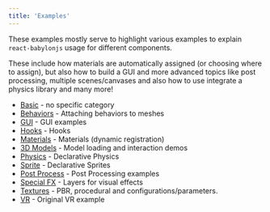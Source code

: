 ```yaml
---
title: 'Examples'
---
```


These examples mostly serve to highlight various examples to explain
`react-babylonjs` usage for different components.

These include how materials are automatically assigned (or choosing where to
assign), but also how to build a GUI and more advanced topics like post
processing, multiple scenes/canvases and also how to use integrate a physics
library and many more!

- [Basic](./basic) - no specific category
- [Behaviors](./behaviors) - Attaching behaviors to meshes
- [GUI](./gui) - GUI examples
- [Hooks](./hooks) - Hooks
- [Materials](./materials) - Materials (dynamic registration)
- [3D Models](./models) - Model loading and interaction demos
- [Physics](./physics) - Declarative Physics
- [Sprite](./sprites) - Declarative Sprites
- [Post Process](./post-process) - Post Processing examples
- [Special FX](./special-fx) - Layers for visual effects
- [Textures](./textures) - PBR, procedural and configurations/parameters.
- [VR](./vr) - Original VR example
